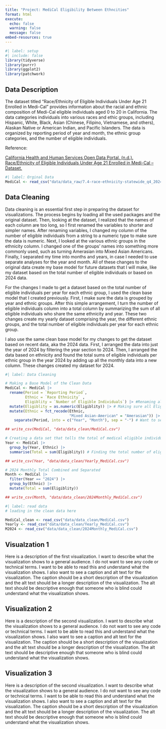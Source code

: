 ```yaml
---
title: "Project: MediCal Eligibility Between Ethncities"
format: html
execute: 
  echo: false
  warning: false
  message: false
embed-resources: true
---
```


```r
#| label: setup
#| include: false
library(tidyverse)
library(purrr)
library(ggplot2)
library(patchwork)
```

## Data Description

The dataset titled "Race/Ethnicity of Eligible Individuals Under Age 21 Enrolled in Medi-Cal" provides information about the racial and ethnic composition of Medi-Cal eligible individuals aged 0 to 20 in California. The data categories individuals into various races and ethic groups, including Hispanic, White, Black, Asian (Chinese, Filipino, Vietnamese, and others), Alaskan Native or American Indian, and Pacific Islanders. The data is organized by reporting period of year and month, the ethnic group categories, and the number of eligible individuals.

Reference: 

[California Health and Human Services Open Data Portal. (n.d.). Race/Ethnicity of Eligible Individuals Under Age 21 Enrolled in Medi-Cal – Dataset.](https://data.chhs.ca.gov/dataset/eligible-individuals-under-age-21-enrolled-in-medi-cal-by-county/resource/c3bd3780-f419-4369-9f65-9b08cf54cb84) 

```r
#| label: Orginal Data
MediCal <- read_csv("data/data_raw/7.4-race-ethnicity-statewide_q4_2024_odp.csv")
```

## Data Cleaning

Data cleaning is an essential first step in preparing the dataset for visualizations. The process begins by loading all the used packages and the original dataset. Then, looking at the dataset, I realized that the names of each column are too long, so I first renamed the variables to shorter and simpler names. After renaming variables, I changed my column of the number of eligible individuals from a string to a numeric type to make sure the data is numeric. Next, I looked at the various ethnic groups in the ethnicity column. I changed one of the groups' names into something more commonly used, such as turning Amerasian into Mixed Asian Americans. Finally, I separated my time into months and years, in case I needed to use separate analyses for the year and month. All of these changes to the original data create my base model for future datasets that I will make, like my dataset based on the total number of eligible individuals or based on 2024 data. 

For the changes I made to get a dataset based on the total number of eligible individuals per year for each ethnic group, I used the clean base model that I created previously. First, I make sure the data is grouped by year and ethnic groups. After this simple arrangement, I turn the number of eligible individuals column into a total column by summarizing the sum of all eligible individuals who share the same ethnicity and year. These two changes create my yearly dataset comprising the year, the different ethnic groups, and the total number of eligible individuals per year for each ethnic group.

I also use the same clean base model for my changes to get the dataset based on recent data, aka the 2024 data. First, I arranged the data into just the year of 2024 by filtering the year section to 2024. Then, I arranged the data based on ethnicity and found the total sums of eligible individuals per ethnic group in the year 2024 by adding up all the monthly data into a new column. These changes created my dataset for 2024.

```r
#| label: Data Cleaning

# Making a Base Model of the Clean Data
MediCal <- MediCal |>
  rename(Period = `Reporting Period`, 
         Ethnic = `Race Ethnicity` , 
         Eligiblity = `Number of Eligible Individuals`) |> #Renaming all my variables into something more simpler and understandable
  mutate(Eligiblity = as.numeric(Eligiblity)) |> # Making sure all Eligibility column is numeric data
  mutate(Ethnic = fct_recode(Ethnic, 
                             "Mixed Asian-American" = "Amerasian")) |> # Realized that I need to specify what Amerasian is for those who do not know
    separate(Period, into = c("Year", "Month"), sep = "-") # Want to separate the period into months and year

## write_csv(MediCal, "data/data_clean/MediCal.csv")

# Creating a data set that tells the total of medical eligible individual for each ethnicity per year
Year <- MediCal |>
  group_by(Year, Ethnic) |> 
  summarise(Total = sum(Eligiblity)) # Finding the total number of eligible individuals based on the year and ethnicity

## write_csv(Year, "data/data_clean/Yearly_MediCal.csv")

# 2024 Monthly Total Combined and Separated
Month <- MediCal |>
  filter(Year == "2024") |> 
  group_by(Ethnic) |>
  mutate(Total = sum(Eligiblity))

## write_csv(Month, "data/data_clean/2024Monthly_MediCal.csv")
```

```r
#| label: read data
# loading in the clean data here

MediCal_clean <- read_csv("data/data_clean/MediCal.csv")
Yearly <- read_csv("data/data_clean/Yearly_MediCal.csv")
M2024 <- read_csv("data/data_clean/2024Monthly_MediCal.csv")
```


## Visualzation 1

Here is a description of the first visualization. I want to describe what the visualization shows to a general audience. I do not want to see any code or technical terms. I want to be able to read this and understand what the visualization shows. I also want to see a caption and alt text for the visualization. The caption should be a short description of the visualization and the alt text should be a longer description of the visualization. The alt text should be descriptive enough that someone who is blind could understand what the visualization shows.


## Visualization 2

Here is a description of the second visualization. I want to describe what the visualization shows to a general audience. I do not want to see any code or technical terms. I want to be able to read this and understand what the visualization shows. I also want to see a caption and alt text for the visualization. The caption should be a short description of the visualization and the alt text should be a longer description of the visualization. The alt text should be descriptive enough that someone who is blind could understand what the visualization shows.

## Visualization 3

Here is a description of the second visualization. I want to describe what the visualization shows to a general audience. I do not want to see any code or technical terms. I want to be able to read this and understand what the visualization shows. I also want to see a caption and alt text for the visualization. The caption should be a short description of the visualization and the alt text should be a longer description of the visualization. The alt text should be descriptive enough that someone who is blind could understand what the visualization shows.
